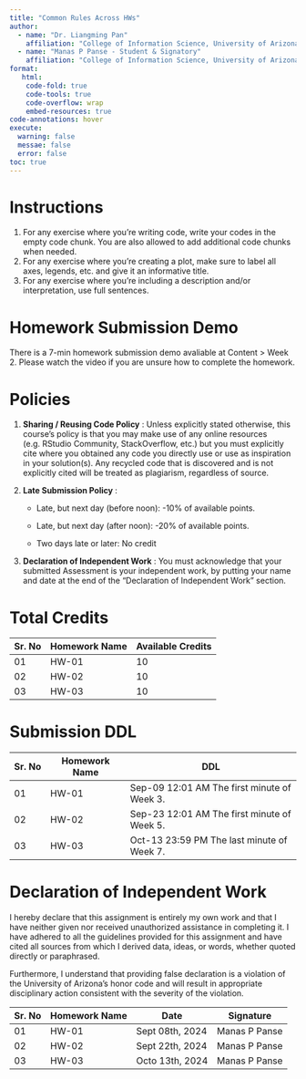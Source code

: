 ```yaml
---
title: "Common Rules Across HWs"
author:
  - name: "Dr. Liangming Pan"
    affiliation: "College of Information Science, University of Arizona"
  - name: "Manas P Panse - Student & Signatory"
    affiliation: "College of Information Science, University of Arizona"
format:
   html:
    code-fold: true
    code-tools: true
    code-overflow: wrap
    embed-resources: true
code-annotations: hover
execute:
  warning: false
  messae: false
  error: false
toc: true
---
```


# Instructions

1.  For any exercise where you’re writing code, write your codes in the empty code chunk. You are also allowed to add additional code chunks when needed.
2.  For any exercise where you’re creating a plot, make sure to label all axes, legends, etc. and give it an informative title.
3.  For any exercise where you’re including a description and/or interpretation, use full sentences.

# Homework Submission Demo

There is a 7-min homework submission demo avaliable at Content \> Week 2. Please watch the video if you are unsure how to complete the homework.

# Policies

1.  **Sharing / Reusing Code Policy** : Unless explicitly stated otherwise, this course’s policy is that you may make use of any online resources (e.g. RStudio Community, StackOverflow, etc.) but you must explicitly cite where you obtained any code you directly use or use as inspiration in your solution(s). Any recycled code that is discovered and is not explicitly cited will be treated as plagiarism, regardless of source.

2.  **Late Submission Policy** :

    -   Late, but next day (before noon): -10% of available points.

    -   Late, but next day (after noon): -20% of available points.

    -   Two days late or later: No credit

3.  **Declaration of Independent Work** : You must acknowledge that your submitted Assessment is your independent work, by putting your name and date at the end of the "Declaration of Independent Work" section.

# Total Credits

| Sr. No | Homework Name | Available Credits |
|--------|---------------|-------------------|
| 01     | HW-01         | 10                |
| 02     | HW-02         | 10                |
| 03     | HW-03         | 10                |

# Submission DDL

| Sr. No | Homework Name | DDL                                         |
|--------|---------------|---------------------------------------------|
| 01     | HW-01         | Sep-09 12:01 AM The first minute of Week 3. |
| 02     | HW-02         | Sep-23 12:01 AM The first minute of Week 5. |
| 03     | HW-03         | Oct-13 23:59 PM The last minute of Week 7.  |

# Declaration of Independent Work

I hereby declare that this assignment is entirely my own work and that I have neither given nor received unauthorized assistance in completing it. I have adhered to all the guidelines provided for this assignment and have cited all sources from which I derived data, ideas, or words, whether quoted directly or paraphrased.

Furthermore, I understand that providing false declaration is a violation of the University of Arizona's honor code and will result in appropriate disciplinary action consistent with the severity of the violation.

| Sr. No | Homework Name | Date            | Signature     |
|--------|---------------|-----------------|---------------|
| 01     | HW-01         | Sept 08th, 2024 | Manas P Panse |
| 02     | HW-02         | Sept 22th, 2024 | Manas P Panse |
| 03     | HW-03         | Octo 13th, 2024 | Manas P Panse |